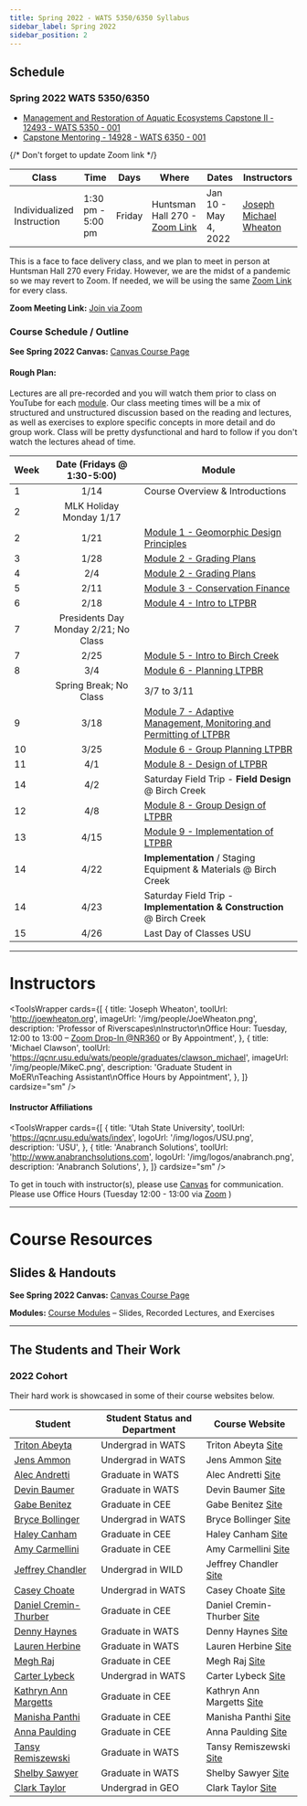 ```yaml
---
title: Spring 2022 - WATS 5350/6350 Syllabus
sidebar_label: Spring 2022
sidebar_position: 2
---
```



## Schedule

### Spring 2022 WATS 5350/6350

- [Management and Restoration of Aquatic Ecosystems Capstone II - 12493 - WATS 5350 - 001](https://ssb.banner.usu.edu/zprod/bwckctlg.p_disp_listcrse?term_in=202220&subj_in=WATS&crse_in=5350&schd_in=INV)
- [Capstone Mentoring - 14928 - WATS 6350 - 001](https://ssb.banner.usu.edu/zprod/bwckctlg.p_disp_listcrse?term_in=202220&subj_in=WATS&crse_in=6350&schd_in=INV)

{/* Don't forget to update Zoom link */}

| Class     | Time              | Days | Where                     | Dates                 |  Instructors                                                                                         |
|----------|-------------------|------|---------------------------|-----------------------------|-----------------------------------------------------------------------------------------------------|
| Individualized Instruction | 1:30 pm - 5:00 pm | Friday | Huntsman Hall 270  - [Zoom Link](https://usu-edu.zoom.us/j/86194240221?pwd=VW9ydmlpbDlkVXVsUHArSTRzUkRBZz09) | Jan 10 - May 4,  2022 | [Joseph Michael Wheaton ](http://joewheaton.org) |

This is a face to face delivery class, and we plan to meet in person at Huntsman Hall 270 every Friday. However, we are the midst of a pandemic so we may revert to Zoom. If needed, we will be using the same [Zoom Link](https://usu-edu.zoom.us/j/86194240221?pwd=VW9ydmlpbDlkVXVsUHArSTRzUkRBZz09) for every class. 



**Zoom Meeting Link:** [Join via Zoom](https://usu-edu.zoom.us/j/86194240221?pwd=VW9ydmlpbDlkVXVsUHArSTRzUkRBZz09)

### Course Schedule / Outline


**See Spring 2022 Canvas:** [Canvas Course Page](https://usu.instructure.com/courses/698819)

#### Rough Plan:

Lectures are all pre-recorded and you will watch them prior to class on YouTube for each [module](/Course_Topics/WATS_5350/). Our class meeting times will be a mix of structured and unstructured discussion based on the reading and lectures, as well as exercises to explore specific concepts in more detail and do group work. Class will be pretty dysfunctional and hard to follow if you don't watch the lectures ahead of time.

| Week |                 Date (Fridays @ 1:30-5:00)                 | Module                                           |
| ---- | :----------------------------------: | ------------------------------------------------ |
| 1    |                 1/14                 |  Course Overview & Introductions  |
| 2    |       MLK Holiday Monday 1/17        |                                                  |
| 2    |                 1/21                 | [Module 1 - Geomorphic Design Principles](/Course_Topics/WATS_5350/Design_Geomorphic_Principles)  |
| 3    |                 1/28                 | [Module 2 - Grading Plans](/Course_Topics/WATS_5350/Grading/)  |
| 4    |                 2/4                  | [Module 2 - Grading Plans](/Course_Topics/WATS_5350/Grading/)  |
| 5    |                 2/11                  | [Module 3 - Conservation Finance](/Course_Topics/WATS_5350/ConsFinance/) |
| 6    |                 2/18                 | [Module 4 - Intro to LTPBR](/Course_Topics/WATS_5350/Low-Tech/intro)  |
| 7    | Presidents Day Monday 2/21; No Class |                                                  |
| 7    |                 2/25                 | [Module 5 - Intro to Birch Creek](/Course_Topics/WATS_5350/Low-Tech/Projects/birch/)  |
| 8    |                 3/4                  | [Module 6 - Planning LTPBR](/Course_Topics/WATS_5350/Low-Tech/planning) |
|     | Spring Break; No Class |      3/7 to 3/11                                            |
| 9    |                 3/18                 | [Module 7 -  Adaptive Management, Monitoring and Permitting of LTPBR ](/Course_Topics/WATS_5350/Low-Tech/adaptive) |
| 10   |                 3/25                 | [Module 6 - Group Planning LTPBR](/Course_Topics/WATS_5350/Low-Tech/planning) |
| 11   |                 4/1                | [Module 8 - Design of LTPBR](/Course_Topics/WATS_5350/Low-Tech/design) |
| 14   |                 4/2                 |    Saturday Field Trip - **Field Design** @ Birch Creek                                          |
| 12   |                 4/8                 | [Module 8 - Group Design of LTPBR](/Course_Topics/WATS_5350/Low-Tech/design) |
| 13   |                 4/15                  | [Module 9 - Implementation of LTPBR](/Course_Topics/WATS_5350/Low-Tech/adaptive) |
| 14   |                 4/22                 | **Implementation** / Staging Equipment & Materials @ Birch Creek |
| 14   |                 4/23                 |    Saturday Field Trip - **Implementation & Construction** @ Birch Creek                            |
| 15   |                 4/26                 |     Last Day of Classes USU                                           |





------
# Instructors

<ToolsWrapper
  cards={[
    {
      title: 'Joseph Wheaton',
      toolUrl: 'http://joewheaton.org',
      imageUrl: '/img/people/JoeWheaton.png',
      description: 'Professor of Riverscapes\nInstructor\nOffice Hour: Tuesday, 12:00 to 13:00 – [Zoom Drop-In @NR360](https://usu-edu.zoom.us/j/84820515528?pwd=WXg1NDhzMWFMSDNJYXVaem1kbllPdz09) or By Appointment',
    },
    {
      title: 'Michael Clawson',
      toolUrl: 'https://qcnr.usu.edu/wats/people/graduates/clawson_michael',
      imageUrl: '/img/people/MikeC.png',
      description: 'Graduate Student in MoER\nTeaching Assistant\nOffice Hours by Appointment',
    },
  ]}
  cardsize="sm"
/>

#### Instructor Affiliations

<ToolsWrapper
  cards={[
    {
      title: 'Utah State University',
      toolUrl: 'https://qcnr.usu.edu/wats/index',
      logoUrl: '/img/logos/USU.png',
      description: 'USU',
    },
    {
      title: 'Anabranch Solutions',
      toolUrl: 'http://www.anabranchsolutions.com',
      logoUrl: '/img/logos/anabranch.png',
      description: 'Anabranch Solutions',
    },
  ]}
  cardsize="sm"
/>



To get in touch with instructor(s), please use [Canvas](https://usu.instructure.com/courses/) for communication. 
Please use Office Hours (Tuesday 12:00 - 13:00 via [Zoom](https://usu-edu.zoom.us/j/84820515528?pwd=WXg1NDhzMWFMSDNJYXVaem1kbllPdz09) <i class="fa fa-search" aria-hidden="true"></i>)




--------
# Course Resources


## Slides & Handouts




**See Spring 2022 Canvas:** [Canvas Course Page](https://usu.instructure.com/courses/698819)

**Modules:** [Course Modules](/Course_Topics/WATS_5350/) – Slides, Recorded Lectures, and Exercises



---------

## The  Students and Their Work

### 2022 Cohort

Their hard work is showcased in some of their course websites below.

| Student               | Student Status and Department | Course Website                                                                  |
|-----------------------|-----------------------------|---------------------------------------------------------------------------------|
| [Triton Abeyta](https://sites.google.com/view/tritonabeytawats5150/home?authuser=0) | Undergrad in WATS |Triton Abeyta [Site](https://sites.google.com/view/tritonabeytawats5150/home?authuser=0) |
| [Jens Ammon](https://jensammon5.wixsite.com/jens/fluvial-geomorphology) | Undergrad in WATS | Jens Ammon [Site](https://jensammon5.wixsite.com/jens/fluvial-geomorphology) |
| [Alec Andretti](https://sites.google.com/aggiemail.usu.edu/alec-arditti-fluvial/home?authuser=0) | Graduate in WATS | Alec Andretti [Site](https://sites.google.com/aggiemail.usu.edu/alec-arditti-fluvial/home?authuser=0) |
| [Devin Baumer](https://baumdevi.wixsite.com/dbaumer) | Graduate in WATS |Devin Baumer [Site](https://baumdevi.wixsite.com/dbaumer) |
| [Gabe Benitez](https://gavabe45.wixsite.com/website) | Graduate in CEE |Gabe Benitez [Site](https://gavabe45.wixsite.com/website) |
| [Bryce Bollinger](https://sites.google.com/aggiemail.usu.edu/bryce-5150/home?authuser=0) | Undergrad in WATS |Bryce Bollinger [Site](https://sites.google.com/aggiemail.usu.edu/bryce-5150/home?authuser=0) |
| [Haley Canham](https://sites.google.com/aggiemail.usu.edu/hcanham-fluvial/home?authuser=0) | Graduate in CEE |Haley Canham [Site](https://sites.google.com/aggiemail.usu.edu/hcanham-fluvial/home?authuser=0) |
| [Amy Carmellini](https://sites.google.com/aggiemail.usu.edu/fluv/home?authuser=0) | Graduate in CEE |Amy Carmellini [Site](https://sites.google.com/aggiemail.usu.edu/fluv/home?authuser=0) |
| [Jeffrey Chandler](https://sites.google.com/view/jeffreycgeomorphology/home?authuser=0) | Undergrad in WILD |Jeffrey Chandler [Site](https://sites.google.com/view/jeffreycgeomorphology/home?authuser=0) |
| [Casey Choate](https://cchoate2.wixsite.com/fluvial) | Undergrad in WATS |Casey Choate [Site](https://cchoate2.wixsite.com/fluvial) |
| [Daniel Cremin-Thurber](https://danielthurber.weebly.com/fluvial-geomorphology) | Graduate in CEE |Daniel Cremin-Thurber [Site](https://danielthurber.weebly.com/fluvial-geomorphology) |
| [Denny Haynes](https://fluvialhaynes.weebly.com/) | Graduate in WATS |Denny Haynes [Site](https://fluvialhaynes.weebly.com/) |
| [Lauren Herbine](https://sites.google.com/aggiemail.usu.edu/lauren-herbine-fluvgeomorph/home) | Graduate in WATS |Lauren Herbine [Site](https://sites.google.com/aggiemail.usu.edu/lauren-herbine-fluvgeomorph/home) |
| [Megh Raj](https://fluvialtalk.weebly.com/) | Graduate in CEE |Megh Raj [Site](https://fluvialtalk.weebly.com/) |
| [Carter Lybeck](https://sites.google.com/view/fluvialgeomorphology/home?authuser=0) | Undergrad in WATS |Carter Lybeck [Site](https://sites.google.com/view/fluvialgeomorphology/home?authuser=0) |
| [Kathryn Ann Margetts](https://sites.google.com/view/kat-sd/home?authuser=0) | Graduate in CEE |Kathryn Ann Margetts [Site](https://sites.google.com/view/kat-sd/home?authuser=0) |
| [Manisha Panthi](https://waterinaction.wordpress.com/rivers/) | Graduate in CEE |Manisha Panthi [Site](https://waterinaction.wordpress.com/rivers/) |
| [Anna Paulding](https://geology3a.weebly.com/) | Graduate in CEE |Anna Paulding [Site](https://geology3a.weebly.com/) |
| [Tansy Remiszewski](https://www.tansyremiszewski.com/fluvialgeomorphology) | Graduate in WATS |Tansy Remiszewski [Site](https://www.tansyremiszewski.com/fluvialgeomorphology) |
| [Shelby Sawyer](https://sites.google.com/view/shelbysawyer/home?authuser=0) | Graduate in WATS |Shelby Sawyer [Site](https://sites.google.com/view/shelbysawyer/home?authuser=0) |
| [Clark Taylor](https://sites.google.com/view/clark-taylor-wats-5150/home?authuser=0) | Undergrad in GEO |Clark Taylor [Site](https://sites.google.com/view/clark-taylor-wats-5150/home?authuser=0) |

